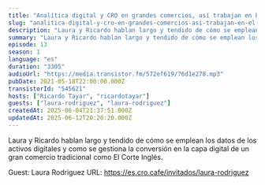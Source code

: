 ```yaml
---
title: "Analítica digital y CRO en grandes comercios, así trabajan en El Corte Inglés, con Laura Rodriguez"
slug: "analitica-digital-y-cro-en-grandes-comercios-asi-trabajan-en-el-corte-ingles-con-laura-rodriguez"
description: "Laura y Ricardo hablan largo y tendido de cómo se emplean los datos de los activos digitales y como se gestiona la conversión en la capa digital de un gran comercio tradicional como El Corte Inglés.\n\n\n\n\nGuest: Laura Rodriguez\nURL: https://es.cro.cafe/invitados/laura-rodriguez\n"
summary: "Laura y Ricardo hablan largo y tendido de cómo se emplean los datos de los activos digitales y como se gestiona la conversión en la capa digital de un gran comercio tradicional como El Corte Inglés."
episode: 13
season: 1
language: "es"
duration: "3305"
audioUrl: "https://media.transistor.fm/572ef619/76d1e278.mp3"
pubDate: 2021-05-18T22:00:00.000Z
transistorId: "545621"
hosts: ["Ricardo Tayar", "ricardotayar"]
guests: ["laura-rodriguez", "laura-rodriguez"]
createdAt: 2025-06-04T21:37:51.000Z
updatedAt: 2025-06-12T20:20:20.000Z
---
```


Laura y Ricardo hablan largo y tendido de cómo se emplean los datos de los activos digitales y como se gestiona la conversión en la capa digital de un gran comercio tradicional como El Corte Inglés.




Guest: Laura Rodriguez
URL: https://es.cro.cafe/invitados/laura-rodriguez

